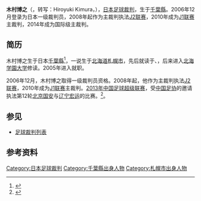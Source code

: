 {{noteTA
|G1=足球
}}
{{Infobox football official
| name                = 木村博之<br>Hiroyuki Kimura
| fullname            = 木村博之
| dateofbirth         = {{birth date and age|1982|1|30|}}
| cityofbirth         = [[千葉縣|千葉縣]]
| countryofbirth      = {{日本}}
| death_date          = 
| death_place         = 
| otheroccupation     = [[日本郵便|日本郵便]]雇员
| years               = 2008–<br>2010–
| league              = [[J2联赛|J2联赛]]<br>[[J1联赛|J1联赛]]
| role                = [[足球裁判|裁判]]<br>[[足球裁判|裁判]]
| internationalyears  = 2014-
| confederation       = [[FIFA|FIFA]]
| internationalrole   = [[足球裁判|裁判]]
}}

'''木村博之'''（{{lang-ja|'''きむら・ひろゆき'''}}，转写：Hiroyuki Kimura，{{bd|1982年|1月30日}}），[[日本|日本]][[足球裁判|足球裁判]]，生于[[千葉縣|千葉縣]]。2006年12月登录为日本一级裁判员，2008年起作为主裁判执法[[J2联赛|J2联赛]]，2010年成为[[J1联赛|J1联赛]]主裁判，2014年成为国际级主裁判。

==简历==
木村博之生于日本[[千葉縣|千葉縣]]<ref>{{ja icon}}{{cite web|title=2011 Jリーグ担当主審／副審リスト|url=http://www.j-league.or.jp/data/view.php?d=news&t=referee&y=2011|publisher=J. LEAGUE|accessdate=2013-05-23|deadurl=yes|archiveurl=https://web.archive.org/web/20120106011412/http://www.j-league.or.jp/data/view.php?d=news&t=referee&y=2011|archivedate=2012-01-06}}</ref>，一说生于[[北海道|北海道]][[札幌市|札幌市]]，先后就读于{{link-ja|札幌市立前田中学校|札幌市立前田中学校}}、{{link-ja|北海道札幌稻雲高等学校|北海道札幌稲雲高等学校}}，后来进入[[北海学園大学|北海学園大学]]修读。2005年进入{{link-ja|日本郵便株式会社|日本郵便株式会社}}就职。

2006年12月，木村博之取得一级裁判员资格。2008年起，他作为主裁判执法[[J2联赛|J2联赛]]，2010年成为[[J1联赛|J1联赛]]主裁判。[[2013年中国足球超级联赛|2013年中国足球超级联赛]]，受[[中国足协|中国足协]]的邀请执法第12轮[[北京国安|北京国安]]与[[辽宁宏运|辽宁宏运]]的比赛。<ref>{{cite news|title=中超第12轮裁判安排公布 澳洲裁判吹恒大PK鲁能|url=http://sports.sina.com.cn/j/2013-05-30/16026596406.shtml|accessdate=2013-06-27|newspaper=新浪体育|date=2013-05-30}}</ref>。

==参见==
* [[足球裁判列表|足球裁判列表]]

==参考资料==
{{reflist}}

{{2013年中国足球联赛裁判}}
{{2014年中国足球联赛裁判}}
{{2015年中国足球联赛裁判}}
{{DEFAULTSORT:Hiroyuki Kimura}}

[[Category:日本足球裁判|Category:日本足球裁判]]
[[Category:千葉縣出身人物|Category:千葉縣出身人物]]
[[Category:札幌市出身人物|Category:札幌市出身人物]]